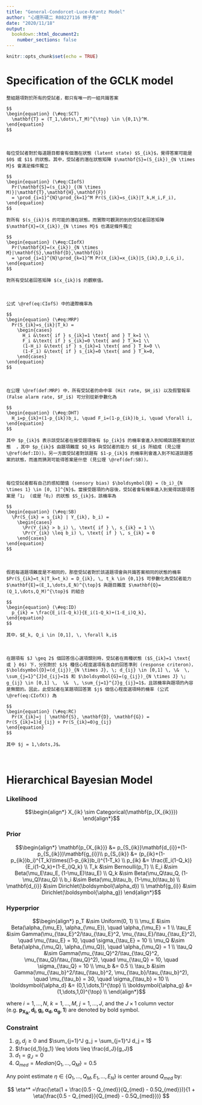 ```yaml
---
title: "General-Condorcet-Luce-Krantz Model"
author: "心理所碩二 R08227116 林子堯"
date: "2020/11/18"
output: 
  bookdown::html_document2:
    number_sections: false
---
```


```r
knitr::opts_chunk$set(echo = TRUE)
```

# Specification of the GCLK model

```definition
整組題項對於所有的受試者，都只有唯一的一組共識答案 

$$
\begin{equation} (\#eq:SCT)
  \mathbf{T} = (T_1,\dots\,T_M)^{\top} \in \{0,1\}^M.
\end{equation}
$$
```
<br>


```definition
每位受試者對於每道題目都會有個潛在狀態 (latent state) $S_{ik}$，覺得答案可能是 $0$ 或 $1$ 的狀態。其中，受試者的潛在狀態矩陣 $\mathbf{S}=(S_{ik})_{N \times M}$ 會滿足條件獨立

$$
\begin{equation} (\#eq:CIofS)
  Pr(\mathbf{S}=(s_{ik})_{(N \times M)}|\mathbf{T},\mathbf{H},\mathbf{F}) 
  = \prod_{i=1}^{N}\prod_{k=1}^M Pr(S_{ik}=s_{ik}|T_k,H_i,F_i),
\end{equation}
$$

對所有 $(s_{ik})$ 的可能的潛在狀態。而實際可觀測的到的受試者回答矩陣 $\mathbf{X}=(X_{ik})_{N \times M}$ 也滿足條件獨立

$$
\begin{equation} (\#eq:CIofX)
  Pr(\mathbf{X}=(x_{ik})_{N \times M}|\mathbf{S},\mathbf{D},\mathbf{G}) 
  = \prod_{i=1}^{N}\prod_{k=1}^M Pr(X_{ik}=x_{ik}|S_{ik},D_i,G_i),
\end{equation}
$$
  
對所有受試者回答矩陣 $(x_{ik})$ 的觀察值。 
```
<br>


```definition
公式 \@ref(eq:CIofS) 中的邊際機率為

$$
\begin{equation} (\#eq:MRP)
  Pr(S_{ik}=s_{ik}|T_k) = 
    \begin{cases}
      H_i &\text{ if } s_{ik}=1 \text{ and } T_k=1 \\ 
      F_i &\text{ if } s_{ik}=0 \text{ and } T_k=1 \\
      (1-H_i) &\text{ if } s_{ik}=1 \text{ and } T_k=0 \\ 
      (1-F_i) &\text{ if } s_{ik}=0 \text{ and } T_k=0,
    \end{cases}
\end{equation}
$$
```
<br>


```definition
在公理 \@ref(def:MRP) 中，所有受試者的命中率 (Hit rate, $H_i$) 以及假警報率 (False alarm rate, $F_i$) 可分別從新參數化為

$$
\begin{equation} (\#eq:DHT)
  H_i=p_{ik}+(1-p_{ik})b_i, \quad F_i=(1-p_{ik})b_i, \quad \forall i,
\end{equation}
$$
  
其中 $p_{ik}$ 表示該受試者在接受題項後有 $p_{ik}$ 的機率會進入到知曉該題答案的狀態  ，其中 $p_{ik}$ 由題項難度 $Q_k$ 與受試者的能力 $E_i$ 所組成 (見公理 \@ref(def:ID))。另一方面受試者對該題有 $1-p_{ik}$ 的機率則會進入到不知道該題答案的狀態，而進而猜測可能得答案是什麼 (見公理 \@ref(def:SB))。
```
<br>


```definition
每位受試者都有自己的感知閾值 (sensory bias) $\boldsymbol{B} = (b_i)_{N \times 1} \in [0, 1]^{N}$。當接受題項的內容後，受試者會有機率進入到覺得該題項答案是「1」 (或是「0」) 的狀態 $S_{ik}$，該機率為

$$
\begin{equation} (\#eq:SB)
  \Pr(S_{ik} = s_{ik} | Y_{ik}, b_i) =
    \begin{cases}
      \Pr(Y_{ik} > b_i) \, \text{ if } \, s_{ik} = 1 \\
      \Pr(Y_{ik} \leq b_i) \, \text{ if } \, s_{ik} = 0
    \end{cases}
\end{equation}
$$
```
<br>


```definition
假若每道題項難度是不相同的，那麼受試者對於該道題項會與共識答案相同的狀態的機率 $Pr(S_{ik}=t_k|T_k=t_k) = D_{ik}, \, t_k \in {0,1}$ 可參數化為受試者能力 $\mathbf{E}=(E_1,\dots,E_N)^{\top}$ 與題目難度 $\mathbf{Q}=(Q_1,\dots,Q_M)^{\top}$ 的組合

$$
\begin{equation} (\#eq:ID)
  p_{ik} = \frac{E_i(1-Q_k)}{E_i(1-Q_k)+(1-E_i)Q_k}, 
\end{equation}
$$

其中，$E_k, Q_i \in [0,1], \, \forall k,i$
```
<br>


```definition
在題項有 $J \geq 2$ 個回答信心選項類別時，受試者在兩種狀態 ($S_{ik}=1 \text{ 或 } 0$) 下，分別對於 $J$ 種信心程度選項有各自的回答準則 (response criteron)，$\boldsymbol{D}=(d_{ij})_{N \times J}, \; d_{ij} \in [0,1] \, \&  \, \sum_{j=1}^{J}d_{ij}=1$ 和 $\boldsymbol{G}=(g_{ij})_{N \times J} \; g_{ij} \in [0,1] \,  \&  \, \sum_{j=1}^{J}g_{ij}=1$，且該機率與題項的內容是無關的。因此，此受試者在某題項回答第 $j$ 個信心程度選項時的機率 (公式 \@ref(eq:CIofX)) 為

$$
\begin{equation} (\#eq:RC)
  Pr(X_{ik}=j | \mathbf{S}, \mathbf{D}, \mathbf{G}) = Pr(S_{ik}=1)d_{ij} + Pr(S_{ik}=0)g_{ij}
\end{equation}
$$

其中 $j = 1,\dots,J$。
```
<br>


# Hierarchical Bayesian Model

### Likelihood
$$\begin{align*}
X_{ik} \sim Categorical(\mathbf{p_{X_{ik}}})
\end{align*}$$

### Prior
$$\begin{align*}
\mathbf{p_{X_{ik}}} &= p_{S_{ik}}\mathbf{d_{i}}+(1-p_{S_{ik}})\mathbf{g_{i}}\\
p_{S_{ik}} &= (p_{ik}+(1-p_{ik})b_i)^{T_k}\times((1-p_{ik})b_i)^{1-T_k} \\
p_{ik} &= \frac{E_i(1-Q_k)}{E_i(1-Q_k)+(1-E_i)Q_k} \\
T_k &\sim Bernoulli(p_T) \\
E_i &\sim Beta(\mu_E\tau_E, (1-\mu_E)\tau_E) \\
Q_k &\sim Beta(\mu_Q\tau_Q, (1-\mu_Q)\tau_Q) \\
b_i &\sim Beta(\mu_b\tau_b, (1-\mu_b)\tau_b) \\
\mathbf{d_{i}} &\sim Dirichlet(\boldsymbol{\alpha_d}) \\
\mathbf{g_{i}} &\sim Dirichlet(\boldsymbol{\alpha_g})
\end{align*}$$

### Hyperprior
$$\begin{align*}
p_T &\sim Uniform(0, 1) \\
\mu_E &\sim Beta(\alpha_{\mu_E}, \alpha_{\mu_E}), \quad \alpha_{\mu_E} = 1 \\
\tau_E &\sim Gamma(\mu_{\tau_E}^2/\tau_{\tau_E}^2, \mu_{\tau_E}/\tau_{\tau_E}^2), \quad \mu_{\tau_E} = 10, \quad \sigma_{\tau_E} = 10 \\
\mu_Q &\sim Beta(\alpha_{\mu_Q}, \alpha_{\mu_Q}), \quad \alpha_{\mu_Q} = 1 \\
\tau_Q &\sim Gamma(\mu_{\tau_Q}^2/\tau_{\tau_Q}^2, \mu_{\tau_Q}/\tau_{\tau_Q}^2), \quad \mu_{\tau_Q} = 10, \quad \sigma_{\tau_Q} = 10 \\
\mu_b &= 0.5 \\
\tau_b &\sim Gamma(\mu_{\tau_b}^2/\tau_{\tau_b}^2, \mu_{\tau_b}/\tau_{\tau_b}^2), \quad \mu_{\tau_b} = 30, \quad \sigma_{\tau_b} = 10 \\
\boldsymbol{\alpha_d} &= (0,1,\dots,1)^{\top} \\
\boldsymbol{\alpha_g} &= (1,\dots,1,0)^{\top} \\
\end{align*}$$

where $i = 1, \dots, N$, $k = 1, \dots, M$, $j = 1, ..., J$, and the $J \times 1$ column vector (e.g. $\mathbf{ p_{X_{ik}}}, \mathbf{d_i}, \mathbf{g_i}, \boldsymbol{\alpha_d}, \boldsymbol{\alpha_g}, \mathbf{1}$) are denoted by bold symbol.

### Constraint

1. $g_j, d_j \geq 0$ and $\sum_{j=1}^J g_j = \sum_{j=1}^J d_j = 1$
2. $\frac{d_1}{g_1} \leq \dots \leq \frac{d_J}{g_J}$
3. $d_1 = g_J = 0$
4. $Q_{med} = Median\{Q_1, \dots, Q_M\} = 0.5$

Any point estimate $\eta \in \{Q_1, \dots, Q_M, E_1, \dots, E_N \}$ is center around $Q_{med}$ by:

$$
\eta^* =\frac{\eta(1 + \frac{0.5 - Q_{med}}{Q_{med} - 0.5Q_{med}})}{1 + \eta(\frac{0.5 - Q_{med}}{Q_{med} - 0.5Q_{med}})}
$$
